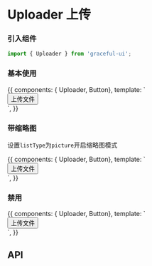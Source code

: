 
<Meta title="数据录入|Uploader 上传" component={Uploader} />

# Uploader 上传

### 引入组件

```js
import { Uploader } from 'graceful-ui';
```

### 基本使用

<Preview>
  <Story name="基本使用">
    {{
      components: { Uploader, Button},
      template: `
        <div>
          <Uploader action="https://jsonplaceholder.typicode.com/posts/">
            <Button icon="upload">上传文件</Button>
          </Uploader>
        </div>
      `,
    }}
  </Story>
</Preview>

### 带缩略图

设置`listType`为`picture`开启缩略图模式

<Preview>
  <Story name="带缩略图">
    {{
      components: { Uploader, Button},
      template: `
        <div>
          <Uploader action="https://jsonplaceholder.typicode.com/posts/" listType="picture">
            <Button icon="upload">上传文件</Button>
          </Uploader>
        </div>
      `,
    }}
  </Story>
</Preview>

### 禁用

<Preview>
  <Story name="禁用">
    {{
      components: { Uploader, Button},
      template: `
        <div>
          <Uploader action="https://jsonplaceholder.typicode.com/posts/" disabled>
            <Button icon="upload">上传文件</Button>
          </Uploader>
        </div>
      `,
    }}
  </Story>
</Preview>

## API

<Props of={Uploader} />
